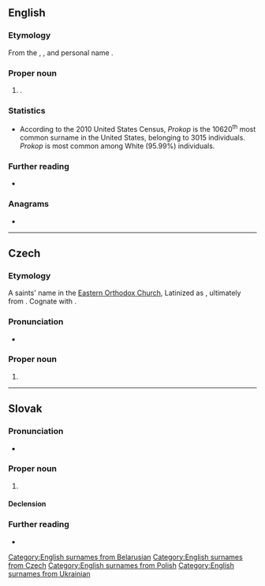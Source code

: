 ==English==

===Etymology===
From the {{der|en|cs|-}}, {{der|en|pl|-}}, {{der|en|uk|-}} and {{der|en|be|-}} personal name {{m|cs|Prokop}}.

===Proper noun===
{{en-proper noun|Prokops}}

# {{surname|en}}.

===Statistics===
* According to the 2010 United States Census, ''Prokop'' is the 10620<sup>th</sup> most common surname in the United States, belonging to 3015 individuals. ''Prokop'' is most common among White (95.99%) individuals.

===Further reading===
* {{R:en:DAFN}}

===Anagrams===
* {{anagrams|en|a=kooppr|ork pop|ork-pop}}

[[Category:English surnames from Belarusian]]
[[Category:English surnames from Czech]]
[[Category:English surnames from Polish]]
[[Category:English surnames from Ukrainian]]

----

==Czech==
{{wikipedia|lang=cs}}

===Etymology===
A saints' name in the [[Eastern Orthodox Church]], Latinized as {{m|la|Procopius}}, ultimately from {{der|cs|grc|-}}. Cognate with {{cog|ru|Прокопий}}.

===Pronunciation===
* {{cs-IPA}}

===Proper noun===
{{cs-proper noun|g=m}}

# {{given name|cs|male}}

----

==Slovak==

===Pronunciation===
* {{IPA|sk|/ˈprɔkɔp/}}

===Proper noun===
{{sk-proper noun|g=m|gen=Prokopa|pl=Prokopovia|decl=chlap}}

# {{given name|sk|male}}

====Declension====
{{sk-decl-noun|Prokop|Prokopa|Prokopovi|Prokopa|Prokopovi|Prokopom|Prokopovia|Prokopov|Prokopom|Prokopov|Prokopoch|Prokopmi}}

===Further reading===
* {{R:SDK}}